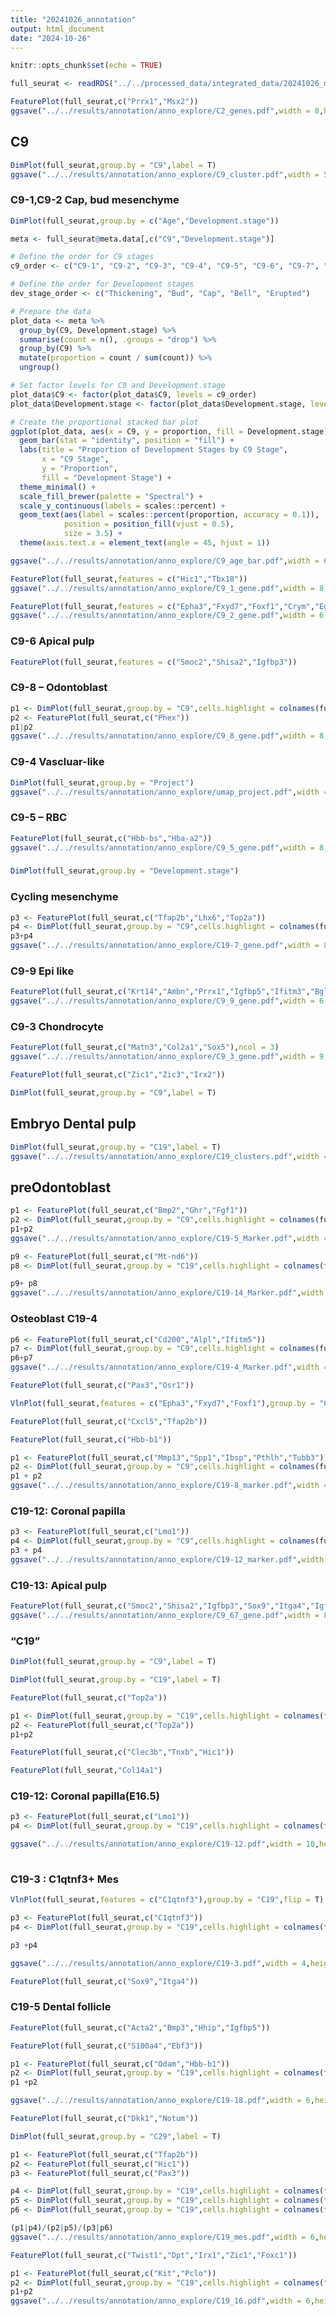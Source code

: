 ```yaml
---
title: "20241026_annotation"
output: html_document
date: "2024-10-26"
---
```


```r
knitr::opts_chunk$set(echo = TRUE)
```

```R
full_seurat <- readRDS("../../processed_data/integrated_data/20241026_mesenchyme.Rds")
```

```R
FeaturePlot(full_seurat,c("Prrx1","Msx2"))
ggsave("../../results/annotation/anno_explore/C2_genes.pdf",width = 8,height = 4)
```

## C9

``` r
DimPlot(full_seurat,group.by = "C9",label = T)
ggsave("../../results/annotation/anno_explore/C9_cluster.pdf",width = 5,height = 4)
```


### C9-1,C9-2 Cap, bud mesenchyme
```r
DimPlot(full_seurat,group.by = c("Age","Development.stage"))
```
```R
meta <- full_seurat@meta.data[,c("C9","Development.stage")]

# Define the order for C9 stages
c9_order <- c("C9-1", "C9-2", "C9-3", "C9-4", "C9-5", "C9-6", "C9-7", "C9-8","C9-9")

# Define the order for Development stages
dev_stage_order <- c("Thickening", "Bud", "Cap", "Bell", "Erupted")

# Prepare the data
plot_data <- meta %>%
  group_by(C9, Development.stage) %>%
  summarise(count = n(), .groups = "drop") %>%
  group_by(C9) %>%
  mutate(proportion = count / sum(count)) %>%
  ungroup()

# Set factor levels for C9 and Development.stage
plot_data$C9 <- factor(plot_data$C9, levels = c9_order)
plot_data$Development.stage <- factor(plot_data$Development.stage, levels = dev_stage_order)

# Create the proportional stacked bar plot
ggplot(plot_data, aes(x = C9, y = proportion, fill = Development.stage)) +
  geom_bar(stat = "identity", position = "fill") +
  labs(title = "Proportion of Development Stages by C9 Stage",
       x = "C9 Stage",
       y = "Proportion",
       fill = "Development Stage") +
  theme_minimal() +
  scale_fill_brewer(palette = "Spectral") +
  scale_y_continuous(labels = scales::percent) +
  geom_text(aes(label = scales::percent(proportion, accuracy = 0.1)),
            position = position_fill(vjust = 0.5),
            size = 3.5) +
  theme(axis.text.x = element_text(angle = 45, hjust = 1))

ggsave("../../results/annotation/anno_explore/C9_age_bar.pdf",width = 6,height = 4)
```
```R
FeaturePlot(full_seurat,features = c("Hic1","Tbx18"))
ggsave("../../results/annotation/anno_explore/C9_1_gene.pdf",width = 8,height = 4)
```

```R
FeaturePlot(full_seurat,features = c("Epha3","Fxyd7","Foxf1","Crym","Egr3","Fgf3"))
ggsave("../../results/annotation/anno_explore/C9_2_gene.pdf",width = 6,height = 8)
```

### C9-6 Apical pulp
``` R
FeaturePlot(full_seurat,features = c("Smoc2","Shisa2","Igfbp3"))
```

### C9-8 -- Odontoblast
```r
p1 <- DimPlot(full_seurat,group.by = "C9",cells.highlight = colnames(full_seurat)[full_seurat$C9=="C9-8"])
p2 <- FeaturePlot(full_seurat,c("Phex"))
p1|p2
ggsave("../../results/annotation/anno_explore/C9_8_gene.pdf",width = 8,height = 4)
```
### C9-4 Vascluar-like

```R
DimPlot(full_seurat,group.by = "Project")
ggsave("../../results/annotation/anno_explore/umap_project.pdf",width = 5,height = 4)
```
### C9-5 -- RBC

```r
FeaturePlot(full_seurat,c("Hbb-bs","Hba-a2"))
ggsave("../../results/annotation/anno_explore/C9_5_gene.pdf",width = 8,height = 4)
```
###
```r
DimPlot(full_seurat,group.by = "Development.stage")
```

### Cycling mesenchyme
```r
p3 <- FeaturePlot(full_seurat,c("Tfap2b","Lhx6","Top2a"))
p4 <- DimPlot(full_seurat,group.by = "C9",cells.highlight = colnames(full_seurat)[full_seurat$C19=="C19-7"])
p3+p4
ggsave("../../results/annotation/anno_explore/C19-7_gene.pdf",width = 8,height = 6)
```


### C9-9 Epi like



```r
FeaturePlot(full_seurat,c("Krt14","Ambn","Prrx1","Igfbp5","Ifitm3","Bglap"))
ggsave("../../results/annotation/anno_explore/C9_9_gene.pdf",width = 6,height = 8)
```


### C9-3 Chondrocyte

``` r

FeaturePlot(full_seurat,c("Matn3","Col2a1","Sox5"),ncol = 3)
ggsave("../../results/annotation/anno_explore/C9_3_gene.pdf",width = 9,height = 3)
```


``` r
FeaturePlot(full_seurat,c("Zic1","Zic3","Irx2"))
```

```r
DimPlot(full_seurat,group.by = "C9",label = T)
```

## Embryo Dental pulp
```r
DimPlot(full_seurat,group.by = "C19",label = T)
ggsave("../../results/annotation/anno_explore/C19_clusters.pdf",width = 7, height = 7)
```

## preOdontoblast
```r
p1 <- FeaturePlot(full_seurat,c("Bmp2","Ghr","Fgf1"))
p2 <- DimPlot(full_seurat,group.by = "C9",cells.highlight = colnames(full_seurat)[full_seurat$C19=="C19-15"])
p1+p2
ggsave("../../results/annotation/anno_explore/C19-5_Marker.pdf",width = 6,height = 6)
```

```r
p9 <- FeaturePlot(full_seurat,c("Mt-nd6"))
p8 <- DimPlot(full_seurat,group.by = "C19",cells.highlight = colnames(full_seurat)[full_seurat$C19=="C19-14"])

p9+ p8 
ggsave("../../results/annotation/anno_explore/C19-14_Marker.pdf",width = 4,height = 6)
```

### Osteoblast C19-4
```R
p6 <- FeaturePlot(full_seurat,c("Cd200","Alpl","Ifitm5"))
p7 <- DimPlot(full_seurat,group.by = "C9",cells.highlight = colnames(full_seurat)[full_seurat$C19=="C19-4"])
p6+p7
ggsave("../../results/annotation/anno_explore/C19-4_Marker.pdf",width = 6,height = 6)
```

```r
FeaturePlot(full_seurat,c("Pax3","Osr1"))
```

```r
VlnPlot(full_seurat,features = c("Epha3","Fxyd7","Foxf1"),group.by = "C19",stack = T,flip = T)
```

```r
FeaturePlot(full_seurat,c("Cxcl5","Tfap2b"))
```


``` r

FeaturePlot(full_seurat,c("Hbb-b1"))
```


```r
p1 <- FeaturePlot(full_seurat,c("Mmp13","Spp1","Ibsp","Pthlh","Tubb3"))
p2 <- DimPlot(full_seurat,group.by = "C9",cells.highlight = colnames(full_seurat)[full_seurat$C19=="C19-8"])
p1 + p2
ggsave("../../results/annotation/anno_explore/C19-8_marker.pdf",width = 6,height = 8)
```

### C19-12: Coronal papilla
```R
p3 <- FeaturePlot(full_seurat,c("Lmo1"))
p4 <- DimPlot(full_seurat,group.by = "C9",cells.highlight = colnames(full_seurat)[full_seurat$C19=="C19-12"])
p3 + p4
ggsave("../../results/annotation/anno_explore/C19-12_marker.pdf",width = 4,height = 6)
```

### C19-13: Apical pulp
```r
FeaturePlot(full_seurat,c("Smoc2","Shisa2","Igfbp3","Sox9","Itga4","Igfbp5"),ncol = 3)
ggsave("../../results/annotation/anno_explore/C9_67_gene.pdf",width = 8,height = 4)
```

### "C19"
```r
DimPlot(full_seurat,group.by = "C9",label = T)
```

``` r
DimPlot(full_seurat,group.by = "C19",label = T)
```

```r
FeaturePlot(full_seurat,c("Top2a"))
```
```r
p1 <- DimPlot(full_seurat,group.by = "C19",cells.highlight = colnames(full_seurat)[full_seurat$C19=="C19-7"])
p2 <- FeaturePlot(full_seurat,c("Top2a"))
p1+p2
```

```r
FeaturePlot(full_seurat,c("Clec3b","Tnxb","Hic1"))

```

```r
FeaturePlot(full_seurat,"Col14a1")

```

### C19-12: Coronal papilla(E16.5)
```r
p3 <- FeaturePlot(full_seurat,c("Lmo1"))
p4 <- DimPlot(full_seurat,group.by = "C19",cells.highlight = colnames(full_seurat)[full_seurat$C19=="C19-7"])

ggsave("../../results/annotation/anno_explore/C19-12.pdf",width = 10,height = 6)
  
```
### C19-3 : C1qtnf3+ Mes
```r
VlnPlot(full_seurat,features = c("C1qtnf3"),group.by = "C19",flip = T)
```

```r
p3 <- FeaturePlot(full_seurat,c("C1qtnf3"))
p4 <- DimPlot(full_seurat,group.by = "C19",cells.highlight = colnames(full_seurat)[full_seurat$C19=="C19-3"])

p3 +p4

ggsave("../../results/annotation/anno_explore/C19-3.pdf",width = 4,height =6)
```

``` r
FeaturePlot(full_seurat,c("Sox9","Itga4"))
```

### C19-5 Dental follicle
``` r
FeaturePlot(full_seurat,c("Acta2","Bmp3","Hhip","Igfbp5"))
```


```r
FeaturePlot(full_seurat,c("S100a4","Ebf3"))
```

```r
p1 <- FeaturePlot(full_seurat,c("Odam","Hbb-b1"))
p2 <- DimPlot(full_seurat,group.by = "C19",cells.highlight = colnames(full_seurat)[full_seurat$C19=="C19-18"])
p1 +p2

ggsave("../../results/annotation/anno_explore/C19-18.pdf",width = 6,height =6)
```


``` r
FeaturePlot(full_seurat,c("Dkk1","Notum"))
```


```r
DimPlot(full_seurat,group.by = "C29",label = T)
```


``` r
p1 <- FeaturePlot(full_seurat,c("Tfap2b"))
p2 <- FeaturePlot(full_seurat,c("Hic1"))
p3 <- FeaturePlot(full_seurat,c("Pax3"))

p4 <- DimPlot(full_seurat,group.by = "C19",cells.highlight = colnames(full_seurat)[full_seurat$C19=="C19-6"])
p5 <- DimPlot(full_seurat,group.by = "C19",cells.highlight = colnames(full_seurat)[full_seurat$C19=="C19-1"])
p6 <- DimPlot(full_seurat,group.by = "C19",cells.highlight = colnames(full_seurat)[full_seurat$C19=="C19-2"])

(p1|p4)/(p2|p5)/(p3|p6)
ggsave("../../results/annotation/anno_explore/C19_mes.pdf",width = 6,height =8)
```

``` r
FeaturePlot(full_seurat,c("Twist1","Dpt","Irx1","Zic1","Foxc1"))
```


```r

p1 <- FeaturePlot(full_seurat,c("Kit","Pclo"))
p2 <- DimPlot(full_seurat,group.by = "C19",cells.highlight = colnames(full_seurat)[full_seurat$C19=="C19-16"])
p1+p2
ggsave("../../results/annotation/anno_explore/C19_16.pdf",width = 6,height =6)
```


